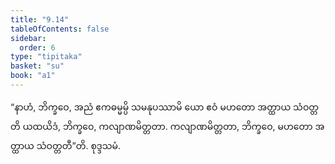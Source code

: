 ```yaml
---
title: "9.14"
tableOfContents: false
sidebar:
  order: 6
type: "tipitaka"
basket: "su"
book: "a1"
---
```



<DynamicBreadcrumb />

<Division number="95" book="a1">

<Paragraph number="199" book="a1">
“နာဟံ, ဘိက္ခဝေ, အညံ ဧကဓမ္မမ္ပိ သမနုပဿာမိ ယော ဧဝံ မဟတော အတ္ထာယ သံဝတ္တတိ ယထယိဒံ, ဘိက္ခဝေ, ကလျာဏမိတ္တတာ. ကလျာဏမိတ္တတာ, ဘိက္ခဝေ, မဟတော အတ္ထာယ သံဝတ္တတီ”တိ.

</Paragraph>
</Division>

<Paragraph number="200" type="center" book="a1">
စုဒ္ဒသမံ.
</Paragraph>